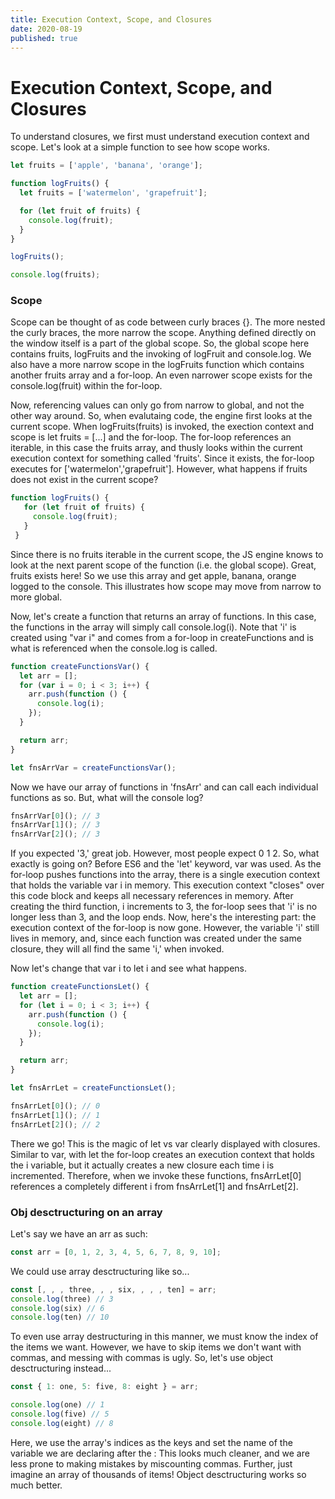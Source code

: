 ```yaml
---
title: Execution Context, Scope, and Closures
date: 2020-08-19
published: true
---
```


# Execution Context, Scope, and Closures

To understand closures, we first must understand execution context and scope.  Let's look at a simple function to see how scope works.

```js
let fruits = ['apple', 'banana', 'orange'];

function logFruits() {
  let fruits = ['watermelon', 'grapefruit'];

  for (let fruit of fruits) {
    console.log(fruit);
  }
}

logFruits();

console.log(fruits);
```

### Scope
Scope can be thought of as code between curly braces {}. The more nested the curly braces, the more narrow the scope.  Anything defined directly on the window itself is a part of the global scope.  So, the global scope here contains fruits, logFruits and the invoking of logFruit and console.log.
We also have a more narrow scope in the logFruits function which contains another fruits array and a for-loop. An even narrower scope exists for the console.log(fruit) within the for-loop.

Now, referencing values can only go from narrow to global, and not the other way around. So, when evalutaing code, the engine first looks at the current scope.
When logFruits(fruits) is invoked, the exection context and scope is let fruits = [...] and the for-loop.  The for-loop references an iterable, in this case the fruits array, and thusly looks within the current execution context for something called 'fruits'.  Since it exists, the for-loop executes for ['watermelon','grapefruit'].
However, what happens if fruits does not exist in the current scope?

```js
function logFruits() {
   for (let fruit of fruits) {
     console.log(fruit);
   }
 }
```

Since there is no fruits iterable in the current scope, the JS engine knows to look at the next parent scope of the function (i.e. the global scope).
Great, fruits exists here! So we use this array and get apple, banana, orange logged to the console. This illustrates how scope may move from narrow to more global.

Now, let's create a function that returns an array of functions. In this case, the functions in the
array will simply call console.log(i). Note that 'i' is created using "var i" and comes from a for-loop in createFunctions and
is what is referenced when the console.log is called.

```js
function createFunctionsVar() {
  let arr = [];
  for (var i = 0; i < 3; i++) {
    arr.push(function () {
      console.log(i);
    });
  }

  return arr;
}

let fnsArrVar = createFunctionsVar();
```

Now we have our array of functions in 'fnsArr' and can call each individual functions as so.
But, what will the console log?

```js
fnsArrVar[0](); // 3
fnsArrVar[1](); // 3
fnsArrVar[2](); // 3
```

If you expected '3,' great job. However, most people expect 0 1 2. So, what exactly is going on?
Before ES6 and the 'let' keyword, var was used. As the for-loop pushes functions into the array, there is a single execution context that holds the variable var i in memory. This execution context "closes" over this code block and keeps all necessary references in memory.
After creating the third function, i increments to 3, the for-loop sees that 'i' is no longer less than 3, and the loop ends. Now, here's the interesting part: the execution context of the for-loop is now gone.
However, the variable 'i' still lives in memory, and, since each function was created under the same closure, they will all find the same 'i,' when invoked.

Now let's change that var i to let i and see what happens.

```js
function createFunctionsLet() {
  let arr = [];
  for (let i = 0; i < 3; i++) {
    arr.push(function () {
      console.log(i);
    });
  }

  return arr;
}

let fnsArrLet = createFunctionsLet();

fnsArrLet[0](); // 0
fnsArrLet[1](); // 1
fnsArrLet[2](); // 2
```

There we go! This is the magic of let vs var clearly displayed with closures. Similar to var, with let the for-loop creates an execution context that holds the i variable, but it actually creates a new closure each time i is incremented.  Therefore, when we invoke these functions, fnsArrLet[0] references a completely different i from fnsArrLet[1] and fnsArrLet[2]. 

### Obj desctructuring on an array
Let's say we have an arr as such:

```js
const arr = [0, 1, 2, 3, 4, 5, 6, 7, 8, 9, 10];
```

We could use array desctructuring like so...

```js
const [, , , three, , , six, , , , ten] = arr;
console.log(three) // 3
console.log(six) // 6
console.log(ten) // 10
```
To even use array destructuring in this manner, we must know the index of the items we want.
However, we have to skip items we don't want with commas, and messing with commas is ugly.
So, let's use object desctructuring instead...

```js
const { 1: one, 5: five, 8: eight } = arr;

console.log(one) // 1
console.log(five) // 5
console.log(eight) // 8
```
Here, we use the array's indices as the keys and set the name of the variable we are declaring after the :
This looks much cleaner, and we are less prone to making mistakes by miscounting commas.
Further, just imagine an array of thousands of items! Object desctructuring works so much better.
